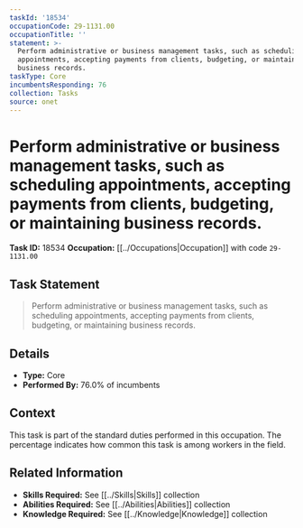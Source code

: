 ```yaml
---
taskId: '18534'
occupationCode: 29-1131.00
occupationTitle: ''
statement: >-
  Perform administrative or business management tasks, such as scheduling
  appointments, accepting payments from clients, budgeting, or maintaining
  business records.
taskType: Core
incumbentsResponding: 76
collection: Tasks
source: onet
---
```

# Perform administrative or business management tasks, such as scheduling appointments, accepting payments from clients, budgeting, or maintaining business records.

**Task ID:** 18534
**Occupation:** [[../Occupations|Occupation]] with code `29-1131.00`

## Task Statement

> Perform administrative or business management tasks, such as scheduling appointments, accepting payments from clients, budgeting, or maintaining business records.

## Details

- **Type:** Core
- **Performed By:** 76.0% of incumbents

## Context

This task is part of the standard duties performed in this occupation. The percentage indicates how common this task is among workers in the field.

## Related Information

- **Skills Required:** See [[../Skills|Skills]] collection
- **Abilities Required:** See [[../Abilities|Abilities]] collection
- **Knowledge Required:** See [[../Knowledge|Knowledge]] collection
